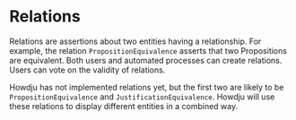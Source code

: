 # Relations

Relations are assertions about two entities having a relationship. For example,
the relation `PropositionEquivalence` asserts that two Propositions are equivalent. Both users and
automated processes can create relations. Users can vote on the validity of relations.

Howdju has not implemented relations yet, but the first two are likely to be
`PropositionEquivalence` and `JustificationEquivalence`. Howdju will use these relations to
display different entities in a combined way.
